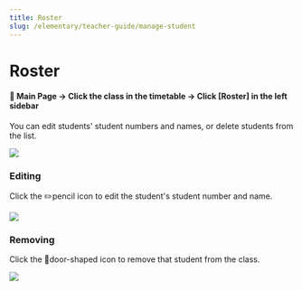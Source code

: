 ```yaml
---
title: Roster
slug: /elementary/teacher-guide/manage-student
---
```



# Roster

#### 📍 Main Page → Click the class in the timetable → Click [Roster] in the left sidebar

You can edit students' student numbers and names, or delete students from the list.

<Image src="/img/en/elementary/teacher/08-01.jpg" size="lg" />

### Editing

Click the ✏️pencil icon to edit the student's student number and name.

<Image src="/img/en/elementary/teacher/08-02.jpg" size="lg" />

### Removing

Click the 🚪door-shaped icon to remove that student from the class.

<Image src="/img/en/elementary/teacher/08-03.jpg" size="lg" />
